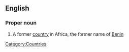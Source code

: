 ==English==
{{wikipedia}}
===Proper noun===
{{en-proper noun}}

# {{historical}} A former [[country]] in Africa, the former name of [[Benin]]

[[Category:Countries]]